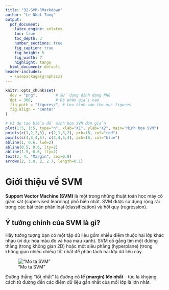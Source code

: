 ```yaml
---
title: "32-SVM-RMarkdown"
author: "Le Nhat Tung"
output:
  pdf_document:
    latex_engine: xelatex
    toc: true
    toc_depth: 3
    number_sections: true
    fig_caption: true
    fig_height: 5
    fig_width: 7
    highlight: tango
  html_document: default
header-includes:
  - \usepackage{graphicx}
---
```

```r
knitr::opts_chunk$set(
  dev = "png",        # Sử dụng định dạng PNG
  dpi = 300,          # Độ phân giải cao
  fig.path = "figures/", # Lưu hình vào thư mục figures
  fig.align = 'center'
)
```
``` r
# Ví dụ tạo biểu đồ minh họa SVM đơn giản
plot(1:5, 1:5, type="n", xlab="X1", ylab="X2", main="Minh họa SVM")
points(c(1,2,2,3), c(2,1,3,2), pch=16, col="red")
points(c(4,3,4,5), c(3,4,5,4), pch=16, col="blue")
abline(1, 0.6, lwd=2)
abline(0.5, 0.6, lty=2)
abline(1.5, 0.6, lty=2)
text(2, 4, "Margin", cex=0.8)
arrows(2, 3.8, 2, 2.7, length=0.1)
```


# Giới thiệu về SVM

**Support Vector Machine (SVM)** là một trong những thuật toán học máy có giám sát (supervised learning) phổ biến nhất. SVM được sử dụng rộng rãi trong các bài toán phân loại (classification) và hồi quy (regression).

## Ý tưởng chính của SVM là gì?

Hãy tưởng tượng bạn có một tập dữ liệu gồm nhiều điểm thuộc hai lớp khác nhau (ví dụ: hoa màu đỏ và hoa màu xanh). SVM cố gắng tìm một đường thẳng (trong không gian 2D) hoặc một siêu phẳng (hyperplane) (trong không gian nhiều chiều) tốt nhất để phân tách hai lớp dữ liệu này.

!["Mo ta SVM"](images/img1.png)

<!-- https://upload.wikimedia.org/wikipedia/commons/2/2a/Svm_max_sep_hyperplane_with_margin.png -->

Đường thẳng "tốt nhất" là đường có **lề (margin) lớn nhất** - tức là khoảng cách từ đường đến các điểm dữ liệu gần nhất của mỗi lớp là lớn nhất.
